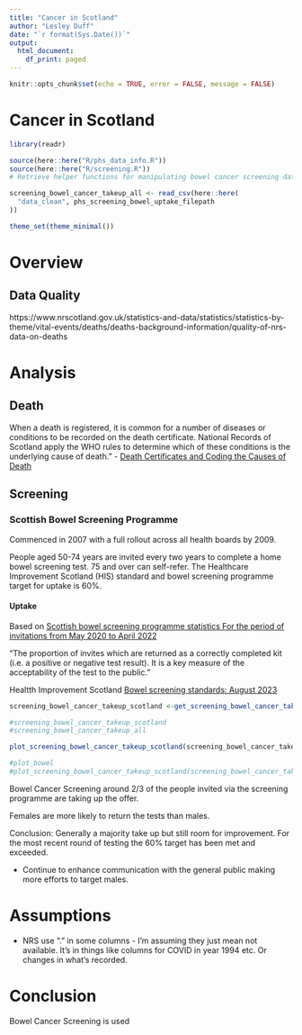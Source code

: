 ```yaml
---
title: "Cancer in Scotland"
author: "Lesley Duff"
date: "`r format(Sys.Date())`"
output:
  html_document:
    df_print: paged
---
```

```r
knitr::opts_chunk$set(echo = TRUE, error = FALSE, message = FALSE)
```
# Cancer in Scotland

```r
library(readr)
```


```r
source(here::here("R/phs_data_info.R"))
source(here::here("R/screening.R"))
# Retrieve helper functions for manipulating bowel cancer screening data

screening_bowel_cancer_takeup_all <- read_csv(here::here(
  "data_clean", phs_screening_bowel_uptake_filepath
))
```
```r
theme_set(theme_minimal())
```
# Overview

## Data Quality
https://www.nrscotland.gov.uk/statistics-and-data/statistics/statistics-by-theme/vital-events/deaths/deaths-background-information/quality-of-nrs-data-on-deaths

# Analysis

## Death

When a death is registered, it is common for a number of diseases or conditions to
be recorded on the death certificate. National Records of Scotland apply the WHO
rules to determine which of these conditions is the underlying cause of death." - 
[Death Certificates and Coding the Causes of Death](https://www.nrscotland.gov.uk/statistics-and-data/statistics/statistics-by-theme/vital-events/deaths/deaths-background-information/death-certificates-and-coding-the-causes-of-death)

## Screening

### Scottish Bowel Screening Programme

Commenced in 2007 with a full rollout across all health boards by 2009.

People aged 50-74 years are invited every two years to complete a home bowel screening test. 75 and over can self-refer. The Healthcare Improvement Scotland (HIS) standard 
and bowel screening programme target for uptake is 60%. 



#### Uptake
Based on [Scottish bowel screening programme statistics For the period of invitations from May 2020 to April 2022](https://publichealthscotland.scot/publications/scottish-bowel-screening-programme-statistics/scottish-bowel-screening-programme-statistics-for-the-period-of-invitations-from-may-2020-to-april-2022/)

"The proportion of invites which are returned as a correctly
completed kit (i.e. a positive or negative test result). It is a key measure of the
acceptability of the test to the public."

Healtth Improvement Scotland [Bowel screening standards: August 2023]() 

```r
screening_bowel_cancer_takeup_scotland <-get_screening_bowel_cancer_takeup_scotland(screening_bowel_cancer_takeup_all)

#screening_bowel_cancer_takeup_scotland
#screening_bowel_cancer_takeup_all

plot_screening_bowel_cancer_takeup_scotland(screening_bowel_cancer_takeup_scotland)

#plot_bowel
#plot_screening_bowel_cancer_takeup_scotland(screening_bowel_cancer_takeup_all)
```

Bowel Cancer Screening around 2/3 of the people invited via the screening 
programme are taking up the offer.

Females are more likely to return the tests than males.

Conclusion: 
Generally a majority take up but still room for improvement. For the most 
recent round of testing the 60% target has been met and exceeded.

* Continue to enhance communication with the general public making more efforts 
to target males.

# Assumptions
* NRS use "." in some columns - I'm assuming they just mean not available. It's
in things like columns for COVID in year 1994 etc. Or changes in what's 
recorded.

# Conclusion

Bowel Cancer Screening is used 